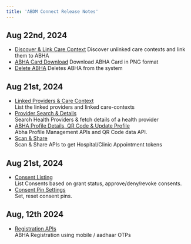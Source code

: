 ```yaml
---
title: 'ABDM Connect Release Notes'
---
```

## Aug 22nd, 2024
- [Discover & Link Care Context](/api-reference/user-app/abdm-connect/care-contexts/discover/introduction)
Discover unlinked care contexts and link them to ABHA
- [ABHA Card Download](/api-reference/user-app/abdm-connect/profile/cards/abha-card)
Download ABHA Card in PNG format
- [Delete ABHA](/api-reference/user-app/abdm-connect/profile/details/delete)
Deletes ABHA from the system

## Aug 21st, 2024
- [Linked Providers & Care Context](/api-reference/user-app/abdm-connect/care-contexts/providers/providers)    
List the linked providers and linked care-contexts
- [Provider Search & Details](/api-reference/user-app/abdm-connect/providers/provider)    
Search Health Providers & fetch details of a health provider
- [ABHA Profile Details, QR Code & Update Profile](/api-reference/user-app/abdm-connect/profile/cards/qr-code)    
Abha Profile Management APIs and QR Code data API.
- [Scan & Share](/api-reference/user-app/abdm-connect/profile/scan-and-share/scanandshare)   
Scan & Share APIs to get Hospital/Clinic Appointment tokens


## Aug 21st, 2024
- [Consent Listing](/api-reference/user-app/abdm-connect/consents/list-requests)    
List Consents based on grant status, approve/deny/revoke consents.
- [Consent Pin Settings](/api-reference/user-app/abdm-connect/consents/pin/set)    
Set, reset consent pins.

## Aug, 12th 2024

- [Registration APIs](/api-reference/user-app/abdm-connect/aadhaar/initiate-registration)    
ABHA Registration using mobile / aadhaar OTPs


